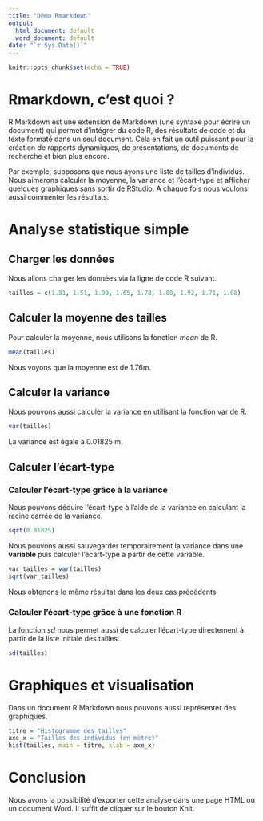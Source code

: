 ```yaml
---
title: "Démo Rmarkdown"
output:
  html_document: default
  word_document: default
date: "`r Sys.Date()`"
---
```


```r
knitr::opts_chunk$set(echo = TRUE)
```


# Rmarkdown, c'est quoi ?

R Markdown est une extension de Markdown (une syntaxe pour écrire un document) qui permet d'intégrer du code R, des résultats de code et du texte formaté dans un seul document. Cela en fait un outil puissant pour la création de rapports dynamiques, de présentations, de documents de recherche et bien plus encore.

Par exemple, supposons que nous ayons une liste de tailles d'individus. Nous aimerons calculer la moyenne, la variance et l'écart-type et afficher quelques graphiques sans sortir de RStudio.
A chaque fois nous voulons aussi commenter les résultats.

# Analyse statistique simple

## Charger les données 

Nous allons charger les données via la ligne de code R suivant.


```r
tailles = c(1.81, 1.51, 1.90, 1.65, 1.78, 1.88, 1.92, 1.71, 1.68)
```

## Calculer la moyenne des tailles

Pour calculer la moyenne, nous utilisons la fonction *mean* de R.

```r
mean(tailles)
```
Nous voyons que la moyenne est de 1.76m. 

## Calculer la variance

Nous pouvons aussi calculer la variance en utilisant la fonction var de R. 

```r
var(tailles)
```

La variance est égale à 0.01825 m. 

## Calculer l'écart-type

### Calculer l'écart-type grâce à la variance

Nous pouvons déduire l'écart-type à l'aide de la variance en calculant la racine carrée de la variance. 

```r
sqrt(0.01825)
```

Nous pouvons aussi sauvegarder temporairement la variance dans une **variable** puis calculer l'écart-type à partir de cette variable.

```r
var_tailles = var(tailles)
sqrt(var_tailles)
```

Nous obtenons le même résultat dans les deux cas précédents. 

### Calculer l'écart-type grâce à une fonction R

La fonction *sd* nous permet aussi de calculer l'écart-type directement à partir de la liste initiale des tailles. 

```r
sd(tailles)
```

# Graphiques et visualisation

Dans un document R Markdown nous pouvons aussi représenter des graphiques. 

```r
titre = "Histogramme des tailles"
axe_x = "Tailles des individus (en mètre)"
hist(tailles, main = titre, xlab = axe_x)
```

# Conclusion

Nous avons la possibilité d'exporter cette analyse dans une page HTML ou un document Word. Il suffit de cliquer sur le bouton Knit.